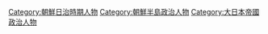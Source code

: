 [[Category:朝鮮日治時期人物|Category:朝鮮日治時期人物]]
[[Category:朝鮮半島政治人物|Category:朝鮮半島政治人物]]
[[Category:大日本帝國政治人物|Category:大日本帝國政治人物]]